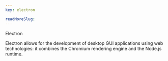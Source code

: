 ```yaml
---
key: electron

readMoreSlug: 
---
```


Electron

Electron allows for the development of desktop GUI applications using web technologies: it combines the Chromium rendering engine and the Node.js runtime.